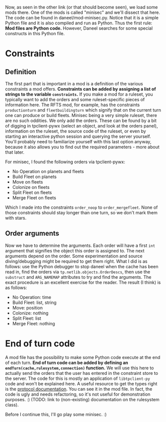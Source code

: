 Now, as seen in the other link (or that should become seen), we load some mods there. One of the mods is called "minisec" and we'll dissect that here. The code can be found in daneel/mod-minisec.py. Notice that it is a simple Python file and it is also compiled and run as Python. Thus the first rule: '''Mod files are Python code.''' However, Daneel searches for some special constructs in this Python file.

= Constraints =
== Definition ==
The first part that is important in a mod is a definition of the various constraints a mod offers. '''Constraints can be added by assigning a list of strings to the variable <code>constraints</code>.''' If you make a mod for a ruleset, you typically want to add the orders and some ruleset-specific pieces of information here. The RFTS mod, for example, has the constraints <code>productionturn</code> and <code>fleetbuildingturn</code> which signify that on the current turn one can produce or build fleets. Minisec being a very simple ruleset, there are no such oddities. We only add the orders. These can be found by a bit of digging in tpclient-pywx (select an object, and look at the orders panel), information on the ruleset, the source code of the ruleset, or even by starting an interactive python session and querying the server yourself. You'll probably need to familiarize yourself with this last option anyway, because it also allows you to find out the required parameters - more about that later.

For minisec, I found the following orders via tpclient-pywx:
* No Operation on planets and fleets
* Build Fleet on planets
* Move on fleets
* Colonize on fleets
* Split Fleet on fleets
* Merge Fleet on fleets
Which I made into the constraints <code>order_noop</code> to <code>order_mergefleet</code>. None of those constraints should stay longer than one turn, so we don't mark them with stars.

== Order arguments ==
Now we have to determine the arguments. Each order will have a first <code>int</code> argument that signifies the object this order is assigned to. The next arguments depend on the order. Some experimentation and source diving/debugging might be required to get them right. What I did is as follows: use the Python debugger to stop daneel when the cache has been read in, find the orders via <code>tp.netlib.objects.OrderDescs</code>, then use the <code>substruct</code> and <code>ARG_NAMEMAP</code> attributes to try and find the arguments. The exact procedure is an excellent exercise for the reader. The result (I think) is as follows:
* No Operation: time
* Build Fleet: list, string
* Move: position
* Colonize: nothing
* Split Fleet: list
* Merge Fleet: nothing

= End of turn code =
A mod file has the possibility to make some Python code execute at the end of each turn. '''End of turn code can be added by defining an <code>endTurn(cache,rulesystem,connection)</code> function.''' We will use this here to actually send the orders that the user has entered in the constraint store to the server. The code for this is mostly an application of <code>libtpclient-py</code> code and won't be explained here. A useful resource to get the types right is the [http://www.thousandparsec.net/tp/dev/documents/protocol3.php#OrderDescription_Desc protocol documentation]. You can see it in the mod file. In fact, the code is ugly and needs refactoring, so it's not useful for demonstration purposes. :) (TODO: link to (non-existing) documentation on the rulesystem class).

Before I continue this, I'll go play some minisec. :)